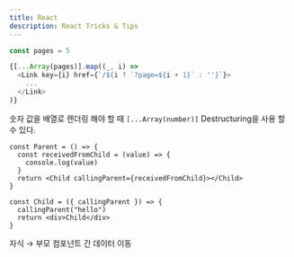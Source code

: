 ```yaml
---
title: React
description: React Tricks & Tips
---
```


```js
const pages = 5

{[...Array(pages)].map((_, i) =>
  <Link key={i} href={`/${i ? `?page=${i + 1}` : ''}`}>
    ...
  </Link>
)}
```
숫자 값을 배열로 렌더링 해야 할 때 `[...Array(number)]` Destructuring을 사용 할 수 있다.

```tsx title="Parent.tsx"
const Parent = () => {
  const receivedFromChild = (value) => {
    console.log(value)
  }
  return <Child callingParent={receivedFromChild}></Child>
}
```

```tsx title="Child.tsx"
const Child = ({ callingParent }) => {
  callingParent("hello")
  return <div>Child</div>
}
```
자식 → 부모 컴포넌트 간 데이터 이동